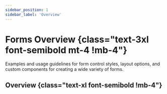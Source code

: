 ```yaml
---
sidebar_position: 1
sidebar_label: 'Overview'
---
```


# Forms Overview {class="text-3xl font-semibold mt-4 !mb-4"}

Examples and usage guidelines for form control styles, layout options, and custom components for creating a wide variety of forms.

## Overview {class="text-xl font-semibold !mb-4"}

<FormsOverview />
